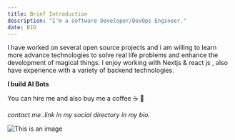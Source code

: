 ```yaml
---
title: Brief Introduction 
description: "I'm a software Developer/DevOps Engineer." 
date: BIO
---
```

 I have worked on several open source projects and i am willing to learn more advance technologies to solve real life problems and enhance the development of magical things. I enjoy working with Nextjs & react js , also have experience with a variety of backend technologies. 

**I build AI Bots**


You can hire me and also buy me a coffee ☕️ 🤗



_contact me..link in my social directory in my bio._

![This is an image](https://www.canva.com/design/DAFQzPly_pY/yGw8ooxtEa8Woj1gOhkrhQ/view?utm_content=DAFQzPly_pY&utm_campaign=designshare&utm_medium=link2&utm_source=sharebutton)
